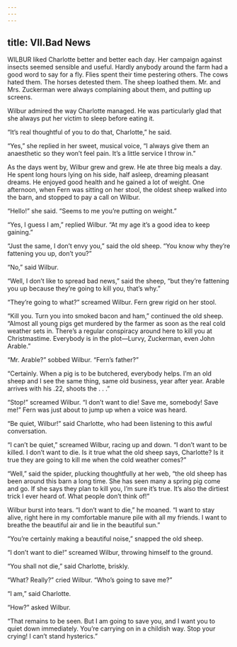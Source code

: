 ```yaml
---
---
---
```

title: VII.Bad News
---

WILBUR liked Charlotte better and better each day. Her campaign against insects seemed sensible and useful. Hardly anybody around the farm had a good word to say for a fly. Flies spent their time pestering others. The cows hated them. The horses detested them. The sheep loathed them. Mr. and Mrs. Zuckerman were always complaining about them, and putting up screens.

Wilbur admired the way Charlotte managed. He was particularly glad that she always put her victim to sleep before eating it.

“It’s real thoughtful of you to do that, Charlotte,” he said.

“Yes,” she replied in her sweet, musical voice, “I always give them an anaesthetic so they won’t feel pain. It’s a little service I throw in.”

As the days went by, Wilbur grew and grew. He ate three big meals a day. He spent long hours lying on his side, half asleep, dreaming pleasant dreams. He enjoyed good health and he gained a lot of weight. One afternoon, when Fern was sitting on her stool, the oldest sheep walked into the barn, and stopped to pay a call on Wilbur.

“Hello!” she said. “Seems to me you’re putting on weight.”

“Yes, I guess I am,” replied Wilbur. “At my age it’s a good idea to keep gaining.”

“Just the same, I don’t envy you,” said the old sheep. “You know why they’re fattening you up, don’t you?”

“No,” said Wilbur.

“Well, I don’t like to spread bad news,” said the sheep, “but they’re fattening you up because they’re going to kill you, that’s why.”

“They’re going to what?” screamed Wilbur. Fern grew rigid on her stool.

“Kill you. Turn you into smoked bacon and ham,” continued the old sheep. “Almost all young pigs get murdered by the farmer as soon as the real cold weather sets in. There’s a regular conspiracy around here to kill you at Christmastime. Everybody is in the plot—Lurvy, Zuckerman, even John Arable.”

“Mr. Arable?” sobbed Wilbur. “Fern’s father?”

“Certainly. When a pig is to be butchered, everybody helps. I’m an old sheep and I see the same thing, same old business, year after year. Arable arrives with his .22, shoots the . . .”

“Stop!” screamed Wilbur. “I don’t want to die! Save me, somebody! Save me!” Fern was just about to jump up when a voice was heard.

“Be quiet, Wilbur!” said Charlotte, who had been listening to this awful conversation.



“I can’t be quiet,” screamed Wilbur, racing up and down. “I don’t want to be killed. I don’t want to die. Is it true what the old sheep says, Charlotte? Is it true they are going to kill me when the cold weather comes?”

“Well,” said the spider, plucking thoughtfully at her web, “the old sheep has been around this barn a long time. She has seen many a spring pig come and go. If she says they plan to kill you, I’m sure it’s true. It’s also the dirtiest trick I ever heard of. What people don’t think of!”

Wilbur burst into tears. “I don’t want to die,” he moaned. “I want to stay alive, right here in my comfortable manure pile with all my friends. I want to breathe the beautiful air and lie in the beautiful sun.”

“You’re certainly making a beautiful noise,” snapped the old sheep.

“I don’t want to die!” screamed Wilbur, throwing himself to the ground.

“You shall not die,” said Charlotte, briskly.

“What? Really?” cried Wilbur. “Who’s going to save me?”

“I am,” said Charlotte.

“How?” asked Wilbur.

“That remains to be seen. But I am going to save you, and I want you to quiet down immediately. You’re carrying on in a childish way. Stop your crying! I can’t stand hysterics.”